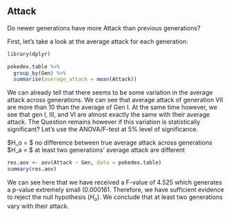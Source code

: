 ## Attack

Do newer generations have more Attack than previous generations?

First, let's take a look at the average attack for each generation:

```r
library(dplyr)

pokedex.table %>%
  group_by(Gen) %>%
  summarise(average_attack = mean(Attack))

```

We can already tell that there seems to be some variation in the average attack across generations. We can see that average attack of generation VII are more than 10 than the average of Gen I. At the same time however, we see that gen I, III, and VI are almost exactly the same with their average attack. The Question remains however if this variation is statistically significant? Let's use the ANOVA/F-test at 5% level of significance.

$H_o = $ no difference between true average attack across generations
$H_a = $ at least two generations' average attack are different

```r
res.aov <- aov(Attack ~ Gen, data = pokedex.table)
summary(res.aov)
```

We can see here that we have received a F-value of 4.525 which generates a p-value extremely small (0.000161. Therefore, we have sufficient evidence to reject the null hypothesis ($H_o$). We conclude that at least two generations vary with their attack. 

